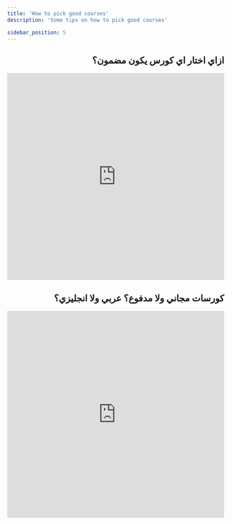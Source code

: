 ```yaml
---
title: 'How to pick good courses'
description: 'Some tips on how to pick good courses'

sidebar_position: 5
---
```


<div dir="rtl">

## ازاي اختار اي كورس يكون مضمون؟

<iframe
    width="100%"
    height="480"
    src="https://www.youtube.com/embed/FaAWYeyrYuI"
    title="ازاي اختار اي كورس يكون مضمون؟"
    frameBorder="0"
    allow="accelerometer; autoplay; clipboard-write; encrypted-media; gyroscope; picture-in-picture; web-share"
    allowFullScreen
></iframe>

## كورسات مجاني ولا مدفوع؟ عربي ولا انجليزي؟

<iframe
    width="100%"
    height="480"
    src="https://www.youtube.com/embed/jJoVVCfDCN4?list=PLPt2dINI2MIbovkDIgoZ53wxP_526Wa_R"
    title="Shorts كورسات مجاني ولا مدفوع؟ عربي ولا انجليزي؟"
    frameBorder="0"
    allow="accelerometer; autoplay; clipboard-write; encrypted-media; gyroscope; picture-in-picture; web-share"
    allowFullScreen
></iframe>

</div>

